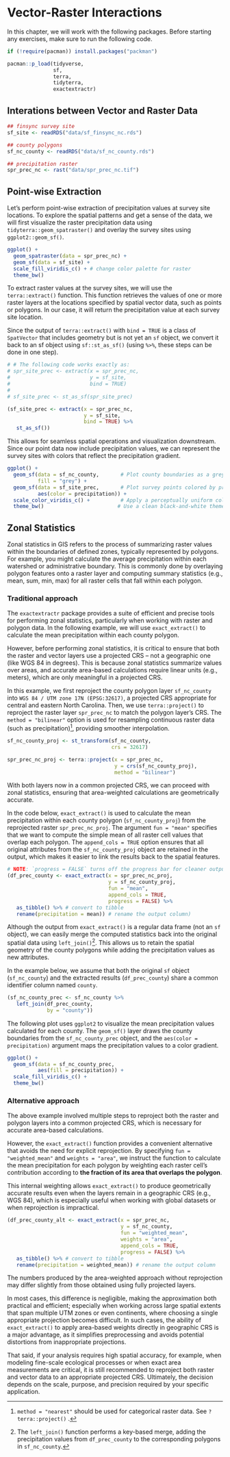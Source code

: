 # Vector-Raster Interactions

In this chapter, we will work with the following packages.
Before starting any exercises, make sure to run the following code.

```r
if (!require(pacman)) install.packages("packman")

pacman::p_load(tidyverse,
               sf,
               terra,
               tidyterra,
               exactextractr)
```

## Interations between Vector and Raster Data

```r

## finsync survey site
sf_site <- readRDS("data/sf_finsync_nc.rds")

## county polygons
sf_nc_county <- readRDS("data/sf_nc_county.rds")

## precipitation raster
spr_prec_nc <- rast("data/spr_prec_nc.tif")

```

## Point-wise Extraction

Let's perform point-wise extraction of precipitation values at survey site locations.
To explore the spatial patterns and get a sense of the data, we will first visualize the raster precipitation data using `tidyterra::geom_spatraster()` and overlay the survey sites using `ggplot2::geom_sf()`.

```r

ggplot() +
  geom_spatraster(data = spr_prec_nc) +
  geom_sf(data = sf_site) +
  scale_fill_viridis_c() + # change color palette for raster
  theme_bw()

```

To extract raster values at the survey sites, we will use the `terra::extract()` function.
This function retrieves the values of one or more raster layers at the locations specified by spatial vector data, such as points or polygons.
In our case, it will return the precipitation value at each survey site location.

Since the output of `terra::extract()` with `bind = TRUE` is a class of `SpatVector` that includes geometry but is not yet an `sf` object, we convert it back to an sf object using `sf::st_as_sf()` (using `%>%`, these steps can be done in one step).

```r

# # The following code works exactly as:
# spr_site_prec <- extract(x = spr_prec_nc,
#                          y = sf_site,
#                          bind = TRUE)
# 
# sf_site_prec <- st_as_sf(spr_site_prec)

(sf_site_prec <- extract(x = spr_prec_nc,
                         y = sf_site,
                         bind = TRUE) %>% 
   st_as_sf())

```

This allows for seamless spatial operations and visualization downstream.
Since our point data now include precipitation values, we can represent the survey sites with colors that reflect the precipitation gradient.

```r
ggplot() +
  geom_sf(data = sf_nc_county,       # Plot county boundaries as a grey background
          fill = "grey") + 
  geom_sf(data = sf_site_prec,       # Plot survey points colored by precipitation
          aes(color = precipitation)) +
  scale_color_viridis_c() +          # Apply a perceptually uniform color scale
  theme_bw()                        # Use a clean black-and-white theme
```

## Zonal Statistics

Zonal statistics in GIS refers to the process of summarizing raster values within the boundaries of defined zones, typically represented by polygons.
For example, you might calculate the average precipitation within each watershed or administrative boundary.
This is commonly done by overlaying polygon features onto a raster layer and computing summary statistics (e.g., mean, sum, min, max) for all raster cells that fall within each polygon.

### Traditional approach

The `exactextractr` package provides a suite of efficient and precise tools for performing zonal statistics, particularly when working with raster and polygon data.
In the following example, we will use `exact_extract()` to calculate the mean precipitation within each county polygon.

However, before performing zonal statistics, it is critical to ensure that both the raster and vector layers use a projected CRS -- not a geographic one (like WGS 84 in degrees).
This is because zonal statistics summarize values over areas, and accurate area-based calculations require linear units (e.g., meters), which are only meaningful in a projected CRS.

In this example, we first reproject the county polygon layer `sf_nc_county` into `WGS 84 / UTM zone 17N (EPSG:32617)`, a projected CRS appropriate for central and eastern North Carolina.
Then, we use `terra::project()` to reproject the raster layer `spr_prec_nc` to match the polygon layer’s CRS.
The `method = "bilinear"` option is used for resampling continuous raster data (such as precipitation)[^04-vector-raster-1], providing smoother interpolation.

[^04-vector-raster-1]: `method = "nearest"` should be used for categorical raster data.
See `?terra::project()` .

```r
sf_nc_county_proj <- st_transform(sf_nc_county,
                                  crs = 32617)

spr_prec_nc_proj <- terra::project(x = spr_prec_nc, 
                                   y = crs(sf_nc_county_proj),
                                   method = "bilinear") 
```

With both layers now in a common projected CRS, we can proceed with zonal statistics, ensuring that area-weighted calculations are geometrically accurate.

In the code below, `exact_extract()` is used to calculate the mean precipitation within each county polygon (`sf_nc_county_proj`) from the reprojected raster `spr_prec_nc_proj`.
The argument `fun = "mean"` specifies that we want to compute the simple mean of all raster cell values that overlap each polygon. 
The `append_cols = TRUE` option ensures that all original attributes from the `sf_nc_county_proj` object are retained in the output, which makes it easier to link the results back to the spatial features.

```r
# NOTE: `progress = FALSE` turns off the progress bar for cleaner output
(df_prec_county <- exact_extract(x = spr_prec_nc_proj,
                                 y = sf_nc_county_proj,
                                 fun = "mean",
                                 append_cols = TRUE,
                                 progress = FALSE) %>% 
   as_tibble() %>% # convert to tibble
   rename(precipitation = mean)) # rename the output column)

```

Although the output from `exact_extract()` is a regular data frame (not an `sf` object), we can easily merge the computed statistics back into the original spatial data using `left_join()`[^04-vector-raster-2].
This allows us to retain the spatial geometry of the county polygons while adding the precipitation values as new attributes.

In the example below, we assume that both the original `sf` object (`sf_nc_county`) and the extracted results (`df_prec_county`) share a common identifier column named `county`.

```r
(sf_nc_county_prec <- sf_nc_county %>% 
   left_join(df_prec_county,
             by = "county"))
```

The following plot uses `ggplot2` to visualize the mean precipitation values calculated for each county.
The `geom_sf()` layer draws the county boundaries from the `sf_nc_county_prec` object, and the `aes(color = precipitation)` argument maps the precipitation values to a color gradient.

```r
ggplot() +
  geom_sf(data = sf_nc_county_prec,
          aes(fill = precipitation)) +
  scale_fill_viridis_c() +
  theme_bw()
```

[^04-vector-raster-2]: The `left_join()` function performs a key-based merge, adding the precipitation values from `df_prec_county` to the corresponding polygons in `sf_nc_county`.

### Alternative approach

The above example involved multiple steps to reproject both the raster and polygon layers into a common projected CRS, which is necessary for accurate area-based calculations. 

However, the `exact_extract()` function provides a convenient alternative that avoids the need for explicit reprojection.
By specifying `fun = "weighted_mean"` and `weights = "area"`, we instruct the function to calculate the mean precipitation for each polygon by weighting each raster cell’s contribution according to **the fraction of its area that overlaps the polygon**.

This internal weighting allows `exact_extract()` to produce geometrically accurate results even when the layers remain in a geographic CRS (e.g., WGS 84), which is especially useful when working with global datasets or when reprojection is impractical.

```r
(df_prec_county_alt <- exact_extract(x = spr_prec_nc,
                                     y = sf_nc_county,
                                     fun = "weighted_mean",
                                     weights = "area",
                                     append_cols = TRUE,
                                     progress = FALSE) %>% 
   as_tibble() %>% # convert to tibble
   rename(precipitation = weighted_mean)) # rename the output column
```

The numbers produced by the area-weighted approach without reprojection may differ slightly from those obtained using fully projected layers.

In most cases, this difference is negligible, making the approximation both practical and efficient; especially when working across large spatial extents that span multiple UTM zones or even continents, where choosing a single appropriate projection becomes difficult.
In such cases, the ability of `exact_extract()` to apply area-based weights directly in geographic CRS is a major advantage, as it simplifies preprocessing and avoids potential distortions from inappropriate projections.

That said, if your analysis requires high spatial accuracy, for example, when modeling fine-scale ecological processes or when exact area measurements are critical, it is still recommended to reproject both raster and vector data to an appropriate projected CRS.
Ultimately, the decision depends on the scale, purpose, and precision required by your specific application.

<!-- ## Buffer Analysis -->

<!-- ```{r} -->
<!-- sf_site_proj <- sf_site %>%  -->
<!--   st_transform(crs = 32617) -->

<!-- sf_site_buff_proj <- sf_site_proj %>%  -->
<!--   st_buffer(dist = 5000) -->
<!-- ``` -->

<!-- ```{r} -->
<!-- sf_site_buff <- sf_site_buff_proj %>%  -->
<!--   st_transform(crs = 4326) -->
<!-- ``` -->


<!-- ```{r} -->
<!-- ggplot() +  -->
<!--   geom_sf(data = sf_nc_county, -->
<!--           fill = "grey") + -->
<!--   geom_sf(data = sf_site_buff, -->
<!--           fill = "salmon") + -->
<!--   geom_sf(data = sf_site) + -->
<!--   theme_bw() -->
<!-- ``` -->


<!-- ```{r} -->
<!-- df_prec_buff <- exact_extract(x = spr_prec_nc_proj, -->
<!--                               y = sf_site_buff_proj, -->
<!--                               fun = "mean",  -->
<!--                               append_cols = TRUE, -->
<!--                               progress = FALSE) %>%  -->
<!--   as_tibble() %>%  -->
<!--   rename(precipitation = mean) -->
<!-- ``` -->

